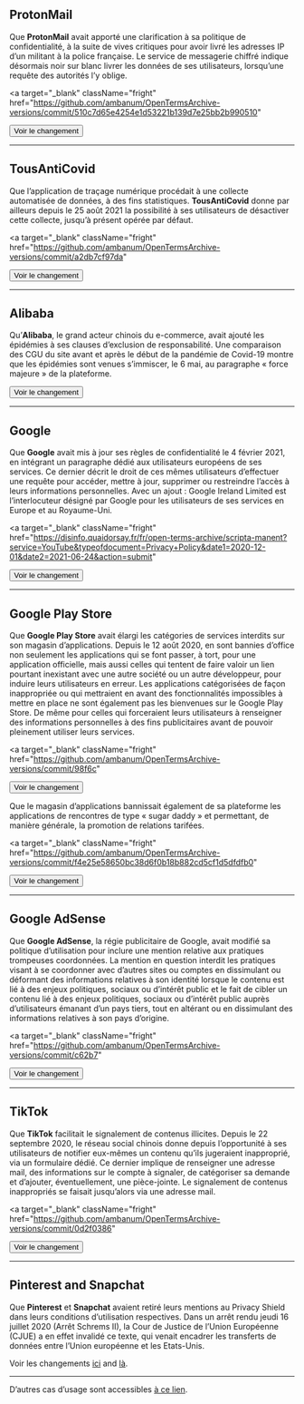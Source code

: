 ## ProtonMail

Que **ProtonMail** avait apporté une clarification à sa politique de confidentialité, à la suite de vives critiques pour avoir livré les adresses IP d’un militant à la police française. Le service de messagerie chiffré indique désormais noir sur blanc livrer les données de ses utilisateurs, lorsqu’une requête des autorités l’y oblige.

<a
  target="_blank"
  className="fright"
  href="https://github.com/ambanum/OpenTermsArchive-versions/commit/510c7d65e4254e1d53221b139d7e25bb2b990510"
>
  <Button type="secondary">Voir le changement</Button>
</a>

---

## TousAntiCovid

Que l’application de traçage numérique procédait à une collecte automatisée de données, à des fins statistiques. **TousAntiCovid** donne par ailleurs depuis le 25 août 2021 la possibilité à ses utilisateurs de désactiver cette collecte, jusqu’à présent opérée par défaut.

<a
  target="_blank"
  className="fright"
  href="https://github.com/ambanum/OpenTermsArchive-versions/commit/a2db7cf97da"
>
  <Button type="secondary">Voir le changement</Button>
</a>

---

## Alibaba

Qu’**Alibaba**, le grand acteur chinois du e-commerce, avait ajouté les épidémies à ses clauses d’exclusion de responsabilité. Une comparaison des CGU du site avant et après le début de la pandémie de Covid-19 montre que les épidémies sont venues s’immiscer, le 6 mai, au paragraphe « force majeure » de la plateforme.

<a target="_blank" className="fright" href="https://github.com/ambanum/CGUs-data/commit/37503cb23">
  <Button type="secondary">Voir le changement</Button>
</a>

---

## Google

Que **Google** avait mis à jour ses règles de confidentialité le 4 février 2021, en intégrant un paragraphe dédié aux utilisateurs européens de ses services. Ce dernier décrit le droit de ces mêmes utilisateurs d’effectuer une requête pour accéder, mettre à jour, supprimer ou restreindre l’accès à leurs informations personnelles. Avec un ajout : Google Ireland Limited est l’interlocuteur désigné par Google pour les utilisateurs de ses services en Europe et au Royaume-Uni.

<a
  target="_blank"
  className="fright"
  href="https://disinfo.quaidorsay.fr/fr/open-terms-archive/scripta-manent?service=YouTube&typeofdocument=Privacy+Policy&date1=2020-12-01&date2=2021-06-24&action=submit"
>
  <Button type="secondary">Voir le changement</Button>
</a>

---

## Google Play Store

Que **Google Play Store** avait élargi les catégories de services interdits sur son magasin d’applications. Depuis le 12 août 2020, en sont bannies d’office non seulement les applications qui se font passer, à tort, pour une application officielle, mais aussi celles qui tentent de faire valoir un lien pourtant inexistant avec une autre société ou un autre développeur, pour induire leurs utilisateurs en erreur. Les applications catégorisées de façon inappropriée ou qui mettraient en avant des fonctionnalités impossibles à mettre en place ne sont également pas les bienvenues sur le Google Play Store. De même pour celles qui forceraient leurs utilisateurs à renseigner des informations personnelles à des fins publicitaires avant de pouvoir pleinement utiliser leurs services.

<a
  target="_blank"
  className="fright"
  href="https://github.com/ambanum/OpenTermsArchive-versions/commit/98f6c"
>
  <Button type="secondary">Voir le changement</Button>
</a>

Que le magasin d’applications bannissait également de sa plateforme les applications de rencontres de type « sugar daddy » et permettant, de manière générale, la promotion de relations tarifées.

<a
  target="_blank"
  className="fright"
  href="https://github.com/ambanum/OpenTermsArchive-versions/commit/f4e25e58650bc38d6f0b18b882cd5cf1d5dfdfb0"
>
  <Button type="secondary">Voir le changement</Button>
</a>

---

## Google AdSense

Que **Google AdSense**, la régie publicitaire de Google, avait modifié sa politique d’utilisation pour inclure une mention relative aux pratiques trompeuses coordonnées. La mention en question interdit les pratiques visant à se coordonner avec d’autres sites ou comptes en dissimulant ou déformant des informations relatives à son identité lorsque le contenu est lié à des enjeux politiques, sociaux ou d’intérêt public et le fait de cibler un contenu lié à des enjeux politiques, sociaux ou d’intérêt public auprès d’utilisateurs émanant d’un pays tiers, tout en altérant ou en dissimulant des informations relatives à son pays d’origine.

<a
  target="_blank"
  className="fright"
  href="https://github.com/ambanum/OpenTermsArchive-versions/commit/c62b7"
>
  <Button type="secondary">Voir le changement</Button>
</a>

---

## TikTok

Que **TikTok** facilitait le signalement de contenus illicites. Depuis le 22 septembre 2020, le réseau social chinois donne depuis l’opportunité à ses utilisateurs de notifier eux-mêmes un contenu qu’ils jugeraient inapproprié, via un formulaire dédié. Ce dernier implique de renseigner une adresse mail, des informations sur le compte à signaler, de catégoriser sa demande et d’ajouter, éventuellement, une pièce-jointe. Le signalement de contenus inappropriés se faisait jusqu’alors via une adresse mail.

<a
  target="_blank"
  className="fright"
  href="https://github.com/ambanum/OpenTermsArchive-versions/commit/0d2f0386"
>
  <Button type="secondary">Voir le changement</Button>
</a>

---

## Pinterest and Snapchat

Que **Pinterest** et **Snapchat** avaient retiré leurs mentions au Privacy Shield dans leurs conditions d’utilisation respectives. Dans un arrêt rendu jeudi 16 juillet 2020 (Arrêt Schrems II), la Cour de Justice de l’Union Européenne (CJUE) a en effet invalidé ce texte, qui venait encadrer les transferts de données entre l’Union européenne et les Etats-Unis.

Voir les changements <a target="_blank" href="https://github.com/ambanum/OpenTermsArchive-versions/commit/f3b4d04b4">ici</a> and <a target="_blank" href="https://github.com/ambanum/OpenTermsArchive-versions/commit/27beddd06"> là</a>.

---

D’autres cas d’usage sont accessibles <a href="https://github.com/ambanum/OpenTermsArchive/wiki/Études-de-cas" target="_blank">à ce lien</a>.
